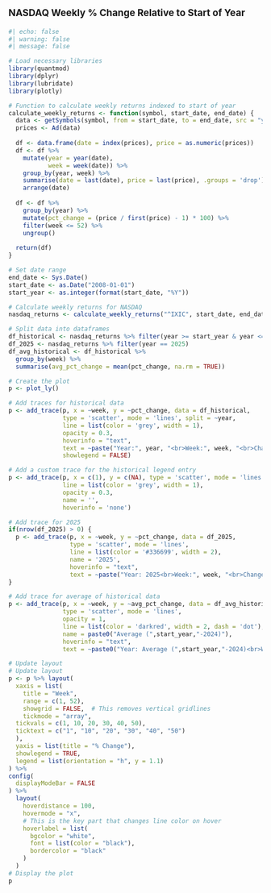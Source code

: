::: {style="font-size: 14pt;font-weight: bold;margin-bottom: 10px; margin-top: 20px"}
NASDAQ Weekly % Change Relative to Start of Year
:::


```r
#| echo: false
#| warning: false
#| message: false

# Load necessary libraries
library(quantmod)
library(dplyr)
library(lubridate)
library(plotly)

# Function to calculate weekly returns indexed to start of year
calculate_weekly_returns <- function(symbol, start_date, end_date) {
  data <- getSymbols(symbol, from = start_date, to = end_date, src = "yahoo", auto.assign = FALSE)
  prices <- Ad(data)
  
  df <- data.frame(date = index(prices), price = as.numeric(prices))
  df <- df %>%
    mutate(year = year(date),
           week = week(date)) %>%
    group_by(year, week) %>%
    summarise(date = last(date), price = last(price), .groups = 'drop') %>%
    arrange(date)
  
  df <- df %>%
    group_by(year) %>%
    mutate(pct_change = (price / first(price) - 1) * 100) %>%
    filter(week <= 52) %>%
    ungroup()
  
  return(df)
}

# Set date range
end_date <- Sys.Date()
start_date <- as.Date("2008-01-01")
start_year <- as.integer(format(start_date, "%Y"))

# Calculate weekly returns for NASDAQ
nasdaq_returns <- calculate_weekly_returns("^IXIC", start_date, end_date)

# Split data into dataframes
df_historical <- nasdaq_returns %>% filter(year >= start_year & year <= 2024)
df_2025 <- nasdaq_returns %>% filter(year == 2025)
df_avg_historical <- df_historical %>%
  group_by(week) %>%
  summarise(avg_pct_change = mean(pct_change, na.rm = TRUE))

# Create the plot
p <- plot_ly()

# Add traces for historical data
p <- add_trace(p, x = ~week, y = ~pct_change, data = df_historical,
               type = 'scatter', mode = 'lines', split = ~year,
               line = list(color = 'grey', width = 1),
               opacity = 0.3,
               hoverinfo = "text",
               text = ~paste("Year:", year, "<br>Week:", week, "<br>Change:", round(pct_change, 2), "%"),
               showlegend = FALSE)

# Add a custom trace for the historical legend entry
p <- add_trace(p, x = c(1), y = c(NA), type = 'scatter', mode = 'lines',
               line = list(color = 'grey', width = 1),
               opacity = 0.3,
               name = '',
               hoverinfo = 'none')

# Add trace for 2025
if(nrow(df_2025) > 0) {
  p <- add_trace(p, x = ~week, y = ~pct_change, data = df_2025,
                 type = 'scatter', mode = 'lines',
                 line = list(color = '#336699', width = 2),
                 name = '2025',
                 hoverinfo = "text",
                 text = ~paste("Year: 2025<br>Week:", week, "<br>Change:", round(pct_change, 2), "%"))
}

# Add trace for average of historical data
p <- add_trace(p, x = ~week, y = ~avg_pct_change, data = df_avg_historical,
               type = 'scatter', mode = 'lines',
               opacity = 1,
               line = list(color = 'darkred', width = 2, dash = 'dot'),
               name = paste0("Average (",start_year,"-2024)"),
               hoverinfo = "text",
               text = ~paste0("Year: Average (",start_year,"-2024)<br>Week:", week, "<br>Change:", round(avg_pct_change, 2), "%"))

# Update layout
# Update layout
p <- p %>% layout(
  xaxis = list(
    title = "Week", 
    range = c(1, 52),
    showgrid = FALSE,  # This removes vertical gridlines
    tickmode = "array",
  tickvals = c(1, 10, 20, 30, 40, 50),
  ticktext = c("1", "10", "20", "30", "40", "50")
  ),
  yaxis = list(title = "% Change"),
  showlegend = TRUE,
  legend = list(orientation = "h", y = 1.1)
) %>%
config(
  displayModeBar = FALSE
) %>%
  layout(
    hoverdistance = 100,
    hovermode = "x",
    # This is the key part that changes line color on hover
    hoverlabel = list(
      bgcolor = "white",
      font = list(color = "black"),
      bordercolor = "black"
    )
  )
# Display the plot
p
```
